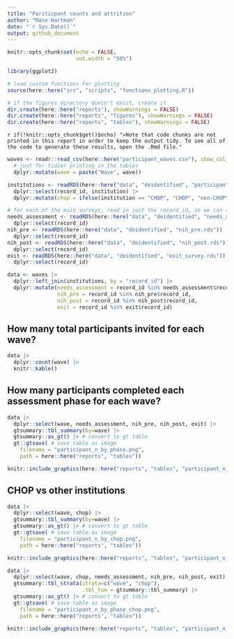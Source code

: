 ```yaml
---
title: "Pariticpant counts and attrition"
author: "Rose Hartman"
date: "`r Sys.Date()`"
output: github_document
---
```


```r
knitr::opts_chunk$set(echo = FALSE,
                      out.width = "50%")

library(ggplot2)

# load custom functions for plotting
source(here::here("src", "scripts", "functions_plotting.R"))

# if the figures directory doesn't exist, create it
dir.create(here::here("reports"), showWarnings = FALSE)
dir.create(here::here("reports", "figures"), showWarnings = FALSE)
dir.create(here::here("reports", "tables"), showWarnings = FALSE)
```

`r if(!knitr::opts_chunk$get()$echo) ">Note that code chunks are not printed in this report in order to keep the output tidy. To see all of the code to generate these results, open the .Rmd file."`


```r
waves <- readr::read_csv(here::here("participant_waves.csv"), show_col_types = FALSE) |> 
  # just for tidier printing in the tables
  dplyr::mutate(wave = paste("Wave", wave))

institutions <- readRDS(here::here("data", "deidentified", "participant_geocodes.rds")) |> 
  dplyr::select(record_id, institution) |> 
  dplyr::mutate(chop = ifelse(institution == "CHOP", "CHOP", "non-CHOP"))

# for each of the main surveys, read in just the record_id, so we can see who we have data for
needs_assessment <- readRDS(here::here("data", "deidentified", "needs_assessment.rds")) |> 
  dplyr::select(record_id)
nih_pre <- readRDS(here::here("data", "deidentified", "nih_pre.rds")) |> 
  dplyr::select(record_id)
nih_post <- readRDS(here::here("data", "deidentified", "nih_post.rds")) |> 
  dplyr::select(record_id)
exit <- readRDS(here::here("data", "deidentified", "exit_survey.rds")) |> 
  dplyr::select(record_id)
```

```r
data <- waves |> 
  dplyr::left_join(institutions, by = "record_id") |> 
  dplyr::mutate(needs_assessment = record_id %in% needs_assessment$record_id,
                nih_pre = record_id %in% nih_pre$record_id,
                nih_post = record_id %in% nih_post$record_id,
                exit = record_id %in% exit$record_id)
```

## How many total participants invited for each wave?

```r
data |> 
  dplyr::count(wave) |> 
  knitr::kable()
```

## How many participants completed each assessment phase for each wave?

```r
data |> 
  dplyr::select(wave, needs_assessment, nih_pre, nih_post, exit) |> 
  gtsummary::tbl_summary(by=wave) |>   
  gtsummary::as_gt() |> # convert to gt table
  gt::gtsave( # save table as image
    filename = "participant_n_by_phase.png",
    path = here::here("reports", "tables"))

knitr::include_graphics(here::here("reports", "tables", "participant_n_by_phase.png"))
```

## CHOP vs other institutions

```r
data |> 
  dplyr::select(wave, chop) |> 
  gtsummary::tbl_summary(by=wave) |>   
  gtsummary::as_gt() |> # convert to gt table
  gt::gtsave( # save table as image
    filename = "participant_n_by_chop.png",
    path = here::here("reports", "tables"))

knitr::include_graphics(here::here("reports", "tables", "participant_n_by_chop.png"))
```
```r
data |> 
  dplyr::select(wave, chop, needs_assessment, nih_pre, nih_post, exit) |> 
  gtsummary::tbl_strata(strata=c("wave", "chop"),
                        .tbl_fun = gtsummary::tbl_summary) |>   
  gtsummary::as_gt() |> # convert to gt table
  gt::gtsave( # save table as image
    filename = "participant_n_by_phase_chop.png",
    path = here::here("reports", "tables"))

knitr::include_graphics(here::here("reports", "tables", "participant_n_by_phase_chop.png"))
```
